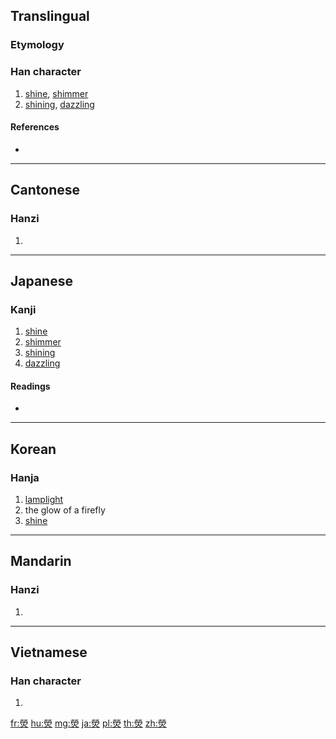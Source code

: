 {{also|荧}}
==Translingual==

===Etymology===
{{Han compound|焱|冂|t1=lamps and candlelight|t2=roof|ls=ic}}

===Han character===
{{Han char|rn=86|rad=火|as=10|sn=14|four=99809|canj=FFBF,XFFBF|ids=⿱𤇾火}}

# [[shine]], [[shimmer]]
# [[shining]], [[dazzling]]

====References====
* {{Han ref|kx=0679.210|dkj=19304|dj=1091.070|hdz=32225.020|uh=7192|ud=29074|bh=BAB7|bd=47799}}

----

==Cantonese==

===Hanzi===
{{yue-hanzi|jyut=|y=ying4|sim=荧}}

# {{defn|lang=yue|sort=火10}}

----

==Japanese==

===Kanji===
{{ja-kanji|grade=|rs=火10}}

# [[shine]]
# [[shimmer]]
# [[shining]]
# [[dazzling]]

====Readings====
* {{ja-readings|on=[[けい]] (kei), [[ぎょう]] (gyō), [[こう]] (kō)|kun=[[ひかり]] (hikari)}}

----

==Korean==

===Hanja===
{{ko-hanja|hangeul=형|eumhun=|rv=hyeong|mr=hyŏng|y=hyeng}}

# [[lamplight]]
# the glow of a firefly
# [[shine]]

----

==Mandarin==

===Hanzi===
{{cmn-hanzi|sim=荧|pin=[[yíng]] ([[ying2]])|wg=ying<sup>2</sup>}}

# {{defn|lang=cmn|sort=火10}}

----

==Vietnamese==

===Han character===
{{vi-hantu|[[huỳnh]]|rs=火10}}

# {{defn|lang=vi|sort=火10}}

[[fr:熒]]
[[hu:熒]]
[[mg:熒]]
[[ja:熒]]
[[pl:熒]]
[[th:熒]]
[[zh:熒]]